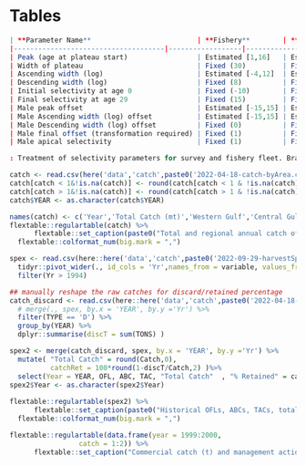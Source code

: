# Tables


```r

| **Parameter Name**                          | **Fishery**        | **Survey**         |
|-------------------------------------|------------------|------------------|
| Peak (age at plateau start)                 | Estimated [1,16]   | Estimated [1,20]   |
| Width of plateau                            | Fixed (30)         | Fixed (30)         |
| Ascending width (log)                       | Estimated [-4,12]  | Estimated [-4,12]  |
| Descending width (log)                      | Fixed (8)          | Fixed (8)          |
| Initial selectivity at age 0                | Fixed (-10)        | Fixed (-10)        |
| Final selectivity at age 29                 | Fixed (15)         | Fixed (15)         |
| Male peak offset                            | Estimated [-15,15] | Estimated [-15,15] |
| Male Ascending width (log) offset           | Estimated [-15,15] | Estimated [-15,15] |
| Male Descending width (log) offset          | Fixed (0)          | Fixed (0)          |
| Male final offset (transformation required) | Fixed (1)          | Fixed (0)          |
| Male apical selectivity                     | Fixed (1)          | Fixed (1)          |

: Treatment of selectivity parameters for survey and fishery fleet. Bracketed values indicate parameter bounds, if applicable.  

```


```r
catch <- read.csv(here('data','catch',paste0('2022-04-18-catch-byArea.csv')))
catch[catch < 1&!is.na(catch)] <- round(catch[catch < 1 & !is.na(catch)],2)
catch[catch > 1&!is.na(catch)] <- round(catch[catch > 1 & !is.na(catch)],0)
catch$YEAR <- as.character(catch$YEAR) 

names(catch) <- c('Year','Total Catch (mt)','Western Gulf','Central Gulf','Eastern Gulf')
flextable::regulartable(catch) %>%  
      flextable::set_caption(paste0("Total and regional annual catch of GOA Flathead sole through ", date,". Data are from NMFS Observer Program and Alaska Regional Office.")) %>%
  flextable::colformat_num(big.mark = ",")
```

```r

spex <- read.csv(here::here('data','catch',paste0('2022-09-29-harvestSpex.csv'))) %>%
  tidyr::pivot_wider(., id_cols = 'Yr',names_from = variable, values_from = value) %>%
  filter(Yr > 1994)

## manually reshape the raw catches for discard/retained percentage
catch_discard <- read.csv(here::here('data','catch',paste0('2022-04-18-catch-raw.csv'))) %>%
  # merge(., spex, by.x = 'YEAR', by.y ='Yr') %>%
  filter(TYPE == 'D') %>%
  group_by(YEAR) %>%
  dplyr::summarise(discT = sum(TONS) )

spex2 <- merge(catch_discard, spex, by.x = 'YEAR', by.y ='Yr') %>%
  mutate( "Total Catch" = round(Catch,0),
          catchRet = 100*round(1-discT/Catch,2) )%>%
  select(Year = YEAR, OFL, ABC, TAC, "Total Catch"  , "% Retained" = catchRet)  
spex2$Year <- as.character(spex2$Year)        
  
flextable::regulartable(spex2) %>%  
      flextable::set_caption(paste0("Historical OFLs, ABCs, TACs, total catch and percent retention through ", date,".")) %>%
  flextable::colformat_num(big.mark = ",")
```

\pagebreak

```r
flextable::regulartable(data.frame(year = 1999:2000,
                 catch = 1:2)) %>%  
      flextable::set_caption("Commercial catch (t) and management action for northern rockfish in the Gulf of Alaska, 1961-present. The *Description of the catch time series* Section describes procedures use to estimate catch during 1961-1993. Ctach estimates for 1993-2019 are from NMFS Observer Program and Alaska Regional Office updated through October XX, 2020.")
```

\pagebreak
